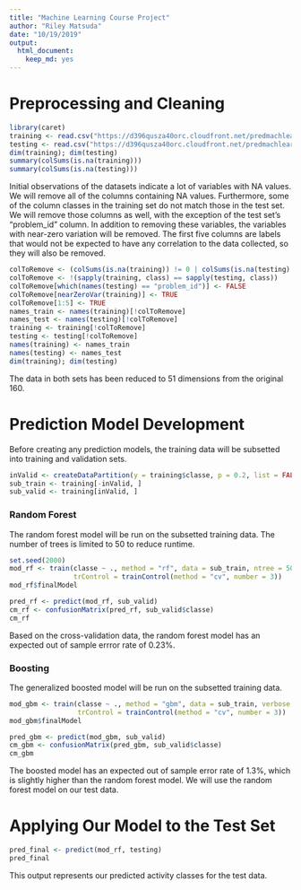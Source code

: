 ```yaml
---
title: "Machine Learning Course Project"
author: "Riley Matsuda"
date: "10/19/2019"
output: 
  html_document: 
    keep_md: yes
---
```


# Preprocessing and Cleaning

```r
library(caret)
training <- read.csv("https://d396qusza40orc.cloudfront.net/predmachlearn/pml-training.csv")
testing <- read.csv("https://d396qusza40orc.cloudfront.net/predmachlearn/pml-testing.csv")
dim(training); dim(testing)
summary(colSums(is.na(training)))
summary(colSums(is.na(testing)))
```

Initial observations of the datasets indicate a lot of variables with NA values.
We will remove all of the columns containing NA values. Furthermore, some of the
column classes in the training set do not match those in the test set. We will
remove those columns as well, with the exception of the test set's "problem_id"
column. In addition to removing these variables, the variables with near-zero
variation will be removed. The first five columns are labels that would not be 
expected to have any correlation to the data collected, so they will also be
removed.

```r
colToRemove <- (colSums(is.na(training)) != 0 | colSums(is.na(testing) != 0))
colToRemove <- !(sapply(training, class) == sapply(testing, class))
colToRemove[which(names(testing) == "problem_id")] <- FALSE
colToRemove[nearZeroVar(training)] <- TRUE
colToRemove[1:5] <- TRUE
names_train <- names(training)[!colToRemove]
names_test <- names(testing)[!colToRemove]
training <- training[!colToRemove]
testing <- testing[!colToRemove]
names(training) <- names_train
names(testing) <- names_test
dim(training); dim(testing)
```

The data in both sets has been reduced to 51 dimensions from the original 160.

# Prediction Model Development

Before creating any prediction models, the training data will be subsetted into
training and validation sets.

```r
inValid <- createDataPartition(y = training$classe, p = 0.2, list = FALSE)
sub_train <- training[-inValid, ]
sub_valid <- training[inValid, ]
```

### Random Forest

The random forest model will be run on the subsetted training data. The number
of trees is limited to 50 to reduce runtime.

```r
set.seed(2000)
mod_rf <- train(classe ~ ., method = "rf", data = sub_train, ntree = 50,
                trControl = trainControl(method = "cv", number = 3))
mod_rf$finalModel

pred_rf <- predict(mod_rf, sub_valid)
cm_rf <- confusionMatrix(pred_rf, sub_valid$classe)
cm_rf
```

Based on the cross-validation data, the random forest model has an expected out 
of sample errror rate of 0.23%.

### Boosting

The generalized boosted model will be run on the subsetted training data.

```r
mod_gbm <- train(classe ~ ., method = "gbm", data = sub_train, verbose = FALSE,
                 trControl = trainControl(method = "cv", number = 3))
mod_gbm$finalModel

pred_gbm <- predict(mod_gbm, sub_valid)
cm_gbm <- confusionMatrix(pred_gbm, sub_valid$classe)
cm_gbm
```

The boosted model has an expected out of sample error rate of 1.3%, which is
slightly higher than the random forest model. We will use the random forest
model on our test data.

# Applying Our Model to the Test Set
```r
pred_final <- predict(mod_rf, testing)
pred_final
```

This output represents our predicted activity classes for the test data.